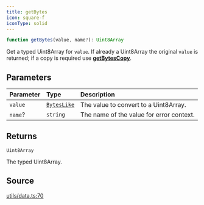 ```yaml
---
title: getBytes
icon: square-f
iconType: solid
---
```


```ts
function getBytes(value, name?): Uint8Array
```

Get a typed Uint8Array for `value`. If already a Uint8Array the original `value` is returned; if a copy is required
use [**getBytesCopy**](/sdk/content/functions/getBytesCopy).

## Parameters

| Parameter | Type | Description |
| :------ | :------ | :------ |
| `value` | [`BytesLike`](/sdk/content/type-aliases/BytesLike) | The value to convert to a Uint8Array. |
| `name`? | `string` | The name of the value for error context. |

## Returns

`Uint8Array`

The typed Uint8Array.

## Source

[utils/data.ts:70](https://github.com/dominant-strategies/quais.js/blob/191734f84dfad16356d604ee17f04ede3d7ccb03/src/utils/data.ts#L70)

